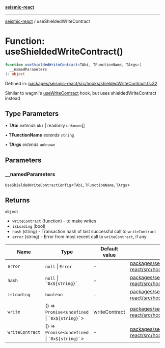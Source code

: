 [**seismic-react**](/seismic-react/README.mdx)

---

[seismic-react](/seismic-react/globals.mdx) / useShieldedWriteContract

# Function: useShieldedWriteContract()

```ts
function useShieldedWriteContract<TAbi, TFunctionName, TArgs>(
  __namedParameters
): object
```

Defined in: [packages/seismic-react/src/hooks/shieldedWriteContract.ts:32](https://github.com/SeismicSystems/seismic-client/blob/e8122c87fd8029044309fb1fb7eeb938d5015e19/packages/seismic-react/src/hooks/shieldedWriteContract.ts#L32)

Similar to wagmi's [useWriteContract](https://wagmi.sh/react/api/hooks/useWriteContract) hook,
but uses shieldedWriteContract instead

## Type Parameters

• **TAbi** _extends_ `Abi` \| readonly `unknown`[]

• **TFunctionName** _extends_ `string`

• **TArgs** _extends_ `unknown`

## Parameters

### \_\_namedParameters

`UseShieldedWriteContractConfig`\<`TAbi`, `TFunctionName`, `TArgs`\>

## Returns

`object`

- `writeContract` (function) - to make writes
- `isLoading` (bool)
- `hash` (string) - Transaction hash of last successful call to `writeContract`
- `error` (string) - Error from most recent call to `writeContract`, if any

| Name                                       | Type                                                  | Default value | Defined in                                                                                                                                                                                                                   |
| ------------------------------------------ | ----------------------------------------------------- | ------------- | ---------------------------------------------------------------------------------------------------------------------------------------------------------------------------------------------------------------------------- |
| <a id="error"></a> `error`                 | `null` \| `Error`                                     | -             | [packages/seismic-react/src/hooks/shieldedWriteContract.ts:87](https://github.com/SeismicSystems/seismic-client/blob/e8122c87fd8029044309fb1fb7eeb938d5015e19/packages/seismic-react/src/hooks/shieldedWriteContract.ts#L87) |
| <a id="hash"></a> `hash`                   | `null` \| `` `0x${string}` ``                         | -             | [packages/seismic-react/src/hooks/shieldedWriteContract.ts:88](https://github.com/SeismicSystems/seismic-client/blob/e8122c87fd8029044309fb1fb7eeb938d5015e19/packages/seismic-react/src/hooks/shieldedWriteContract.ts#L88) |
| <a id="isloading"></a> `isLoading`         | `boolean`                                             | -             | [packages/seismic-react/src/hooks/shieldedWriteContract.ts:86](https://github.com/SeismicSystems/seismic-client/blob/e8122c87fd8029044309fb1fb7eeb938d5015e19/packages/seismic-react/src/hooks/shieldedWriteContract.ts#L86) |
| <a id="write"></a> `write`                 | () => `Promise`\<`undefined` \| `` `0x${string}` ``\> | writeContract | [packages/seismic-react/src/hooks/shieldedWriteContract.ts:85](https://github.com/SeismicSystems/seismic-client/blob/e8122c87fd8029044309fb1fb7eeb938d5015e19/packages/seismic-react/src/hooks/shieldedWriteContract.ts#L85) |
| <a id="writecontract"></a> `writeContract` | () => `Promise`\<`undefined` \| `` `0x${string}` ``\> | -             | [packages/seismic-react/src/hooks/shieldedWriteContract.ts:84](https://github.com/SeismicSystems/seismic-client/blob/e8122c87fd8029044309fb1fb7eeb938d5015e19/packages/seismic-react/src/hooks/shieldedWriteContract.ts#L84) |
